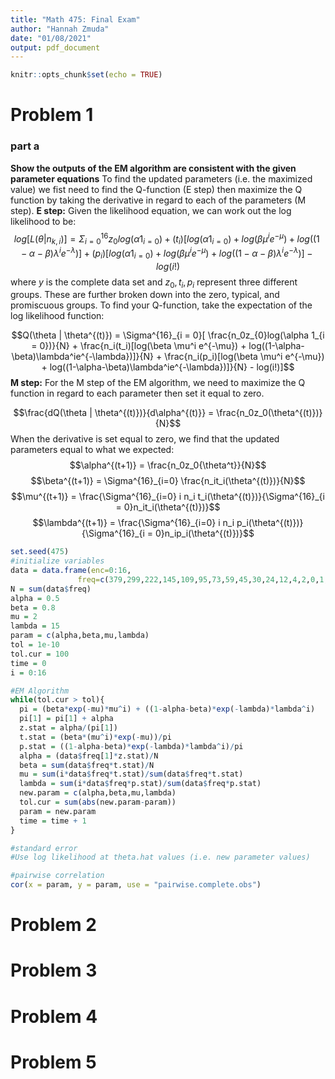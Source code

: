 ```yaml
---
title: "Math 475: Final Exam"
author: "Hannah Zmuda"
date: "01/08/2021"
output: pdf_document
---
```


```r
knitr::opts_chunk$set(echo = TRUE)
```

# Problem 1
### part a 
**Show the outputs of the EM algorithm are consistent with the given parameter equations**
To find the updated parameters (i.e. the maximized value) we fist need to find the Q-function (E step) then maximize the Q function by taking the derivative in regard to each of the parameters (M step).
**E step:**
Given the likelihood equation, we can work out the log likelihood to be:
$$log[L(\theta | n_{k,i})] = \Sigma^{16}_{i = 0} z_{0}log(\alpha 1_{i = 0}) + (t_i)[log(\alpha 1_{i = 0}) + log(\beta \mu^i e^{-\mu}) + log((1-\alpha-\beta)\lambda^ie^{-\lambda})] + (p_i)[log(\alpha 1_{i = 0}) + log(\beta \mu^i e^{-\mu}) + log((1-\alpha-\beta)\lambda^ie^{-\lambda})] - log(i!)$$
where $y$ is the complete data set and $z_0,t_i, p_i$ represent three different groups. These are further broken down into the zero, typical, and promiscuous groups.
To find your Q-function, take the expectation of the log likelihood function:

$$Q(\theta | \theta^{(t)}) = \Sigma^{16}_{i = 0}[ \frac{n_0z_{0}log(\alpha 1_{i = 0})}{N} + \frac{n_i(t_i)[log(\beta \mu^i e^{-\mu}) + log((1-\alpha-\beta)\lambda^ie^{-\lambda})]}{N} + \frac{n_i(p_i)[log(\beta \mu^i e^{-\mu}) + log((1-\alpha-\beta)\lambda^ie^{-\lambda})]}{N} - log(i!)]$$
**M step:**
For the M step of the EM algorithm, we need to maximize the Q function in regard to each parameter then set it equal to zero.

$$\frac{dQ(\theta | \theta^{(t)})}{d\alpha^{(t)}} = \frac{n_0z_0(\theta^{(t)})}{N}$$
When the derivative is set equal to zero, we find that the updated parameters equal to what we expected:
$$\alpha^{(t+1)} = \frac{n_0z_0{\theta^t}}{N}$$
$$\beta^{(t+1)} = \Sigma^{16}_{i=0} \frac{n_it_i(\theta^{(t)})}{N}$$
$$\mu^{(t+1)} = \frac{\Sigma^{16}_{i=0} i n_i t_i(\theta^{(t)})}{\Sigma^{16}_{i = 0}n_it_i(\theta^{(t)})}$$
$$\lambda^{(t+1)} = \frac{\Sigma^{16}_{i=0} i n_i p_i(\theta^{(t)})}{\Sigma^{16}_{i = 0}n_ip_i(\theta^{(t)})}$$
```r
set.seed(475)
#initialize variables
data = data.frame(enc=0:16,
               freq=c(379,299,222,145,109,95,73,59,45,30,24,12,4,2,0,1,1))
N = sum(data$freq)
alpha = 0.5
beta = 0.8
mu = 2
lambda = 15
param = c(alpha,beta,mu,lambda)
tol = 1e-10
tol.cur = 100
time = 0
i = 0:16

#EM Algorithm
while(tol.cur > tol){
  pi = (beta*exp(-mu)*mu^i) + ((1-alpha-beta)*exp(-lambda)*lambda^i)
  pi[1] = pi[1] + alpha
  z.stat = alpha/(pi[1])
  t.stat = (beta*(mu^i)*exp(-mu))/pi
  p.stat = ((1-alpha-beta)*exp(-lambda)*lambda^i)/pi
  alpha = (data$freq[1]*z.stat)/N
  beta = sum(data$freq*t.stat)/N
  mu = sum(i*data$freq*t.stat)/sum(data$freq*t.stat)
  lambda = sum(i*data$freq*p.stat)/sum(data$freq*p.stat)
  new.param = c(alpha,beta,mu,lambda)
  tol.cur = sum(abs(new.param-param))
  param = new.param
  time = time + 1
}

#standard error
#Use log likelihood at theta.hat values (i.e. new parameter values)

#pairwise correlation
cor(x = param, y = param, use = "pairwise.complete.obs")

```

\newpage
# Problem 2

\newpage
# Problem 3

\newpage 
# Problem 4

\newpage 
# Problem 5